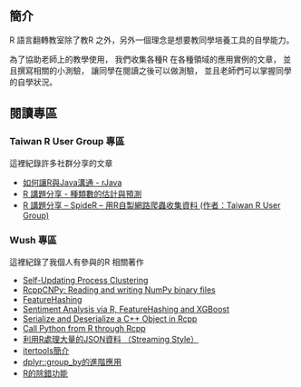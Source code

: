 ## 簡介

R 語言翻轉教室除了教R 之外，另外一個理念是想要教同學培養工具的自學能力。

為了協助老師上的教學使用，
我們收集各種R 在各種領域的應用實例的文章，
並且撰寫相關的小測驗，
讓同學在閱讀之後可以做測驗，
並且老師們可以掌握同學的自學狀況。

## 閱讀專區

### Taiwan R User Group 專區

這裡紀錄許多社群分享的文章

- [如何讓R與Java溝通 - rJava](http://programmermagazine.github.io/201308/htm/article5.html)
- [R 講題分享 - 種類數的估計與預測](http://programmermagazine.github.io/201312/htm/article6.html)
- [R 講題分享 – SpideR -- 用R自製網路爬蟲收集資料 (作者：Taiwan R User Group)](http://programmermagazine.github.io/201311/htm/article6.html)

### Wush 專區

這裡紀錄了我個人有參與的R 相關著作

- [Self-Updating Process Clustering](https://cran.r-project.org/package=supc/vignettes/supc.html)
- [RcppCNPy: Reading and writing NumPy binary files](https://cran.r-project.org/package=RcppCNPy/vignettes/RcppCNPy-intro.pdf)
- [FeatureHashing](https://cran.r-project.org/package=FeatureHashing/vignettes/FeatureHashing.html)
- [Sentiment Analysis via R, FeatureHashing and XGBoost](https://cran.r-project.org/package=FeatureHashing/vignettes/SentimentAnalysis.html)
- [Serialize and Deserialize a C++ Object in Rcpp](http://gallery.rcpp.org/articles/rcpp-serialization/)
- [Call Python from R through Rcpp](http://gallery.rcpp.org/articles/rcpp-python/)
- [利用R處理大量的JSON資料 （Streaming Style）](http://wush.ghost.io/r-jsonlines/)
- [itertools簡介](http://wush.ghost.io/itertools-intro/)
- [dplyr::group_by的進階應用](http://wush.ghost.io/dplyr_group_by/)
- [R的除錯功能](http://wush.ghost.io/r-debug/)

